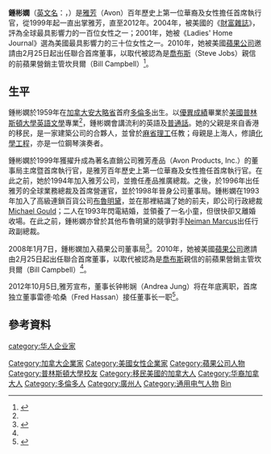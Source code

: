 {{Infobox Person
|name        = 鍾彬嫻
|英文名       = Andrea Jung
|image       = Witherspoon-Obama-Clinton-Jung 2010-03-10.jpg
|caption     = 麗絲·韋花絲潘, 米歇爾·奧巴馬, 希拉里·罗德姆·克林顿, 鍾彬嫻
|birth_name  = 
|birth_date  = {{birth year and age|1959}}
|birth_place = {{CAN}}[[安大略省|安大略省]][[多倫多|多倫多]]
|death_date  = 
|death_place =
|other_names = 
|religion    = 
|known_for   = 
|occupation  = 蘋果公司聯合首席董事
|nationality = {{USA}}
|語言 =英語、普通話
}}
'''鍾彬嫻'''（[[英文名|英文名]]：{{lang|en|'''Andrea Jung'''}}，{{bd|1959年||||catIdx=J鍾彬嫻}}）是[[雅芳|雅芳]]（Avon）百年歷史上第一位華裔及女性擔任首席執行官，從1999年起一直出掌雅芳，直至2012年。2004年，被美國的《[[財富雜誌|財富雜誌]]》，評為全球最具影響力的一百位女性之一；2001年，她被《Ladies' Home Journal》選為美國最具影響力的三十位女性之一。2010年，她被美國[[蘋果公司|蘋果公司]]邀請由2月25日起出任聯合首席董事，以取代被認為是[[喬布斯|喬布斯]]（Steve Jobs）親信的前蘋果營銷主管坎貝爾（Bill Campbell）<ref name=mingpao>{{cite news| url=http://hk.news.yahoo.com/article/100225/4/gqqb.html | title=港移民後裔鍾彬嫻 任蘋果首席董事 |publisher=[[明報|明報]] |date=2010-02-26 |accessdate=2010-02-26}}</ref>。

== 生平 ==
鍾彬嫻於1959年在[[加拿大|加拿大]][[安大略省|安大略省]]首府[[多倫多|多倫多]]出生。以[[拉丁文學位榮譽|優異成績]]畢業於[[美國|美國]][[普林斯頓大學|普林斯頓大學]][[英語文學|英語文學]]專業<ref name=mingpao />，鍾彬嫻會講流利的英語及[[普通話|普通話]]。她的父親是來自香港的移民，是一家建築公司的合夥人，並曾於[[麻省理工|麻省理工]]任教；母親是上海人，修讀[[化學工程|化學工程]]，亦是一位鋼琴演奏者。

鍾彬嫻於1999年獲擢升成為著名直銷公司雅芳產品（Avon Products, Inc.）的董事局主席暨首席執行官，是雅芳百年歷史上第一位華裔及女性擔任首席執行官。在此之前，她於1994年加入雅芳公司，並擔任產品推廣總裁。之後，於1996年出任雅芳的全球業務總裁及首席營運官，並於1998年晉身公司董事局。鍾彬嫻在1993年加入了高級連鎖百貨公司[[布魯明黛百貨公司|布魯明黛]]，並在那裡結識了她的前夫，即公司行政總裁[[Michael_Gould|Michael Gould]]；二人在1993年閃電結婚，並領養了一名小童，但很快卻又離婚收場。在此之前，鍾彬嫻亦曾於其他布魯明黛的競爭對手[[Neiman_Marcus|Neiman Marcus]]出任行政副總裁。

2008年1月7日，鍾彬嫻加入蘋果公司董事局<ref name=apple>{{cite news |url=http://www.apple.com/pr/library/2008/01/07jung.html |publisher=蘋果公司新聞稿 |title=Andrea Jung Joins Apple's Board of Directors |title_zh=鍾彬嫻加入蘋果公司董事局 |date=2008-01-07 |accessdate=2008-01-07 |archive-url=https://web.archive.org/web/20080108083159/http://www.apple.com/pr/library/2008/01/07jung.html |archive-date=2008-01-08 |dead-url=yes }}</ref>。2010年，她被美國[[蘋果公司|蘋果公司]]邀請由2月25日起出任聯合首席董事，以取代被認為是[[喬布斯|喬布斯]]親信的前蘋果營銷主管坎貝爾（Bill Campbell）<ref name=mingpao />。

2012年10月5日,雅芳宣布，董事长钟彬娴（Andrea Jung）将在年底离职，首席独立董事雷德·哈桑（Fred Hassan）接任董事长一职<ref>{{Cite web |url=http://money.163.com/12/1008/04/8D9418H700253B0H.html |title=雅芳董事长钟彬娴年底离职 任职14年 |access-date=2015-08-08 |archive-url=https://web.archive.org/web/20160305032113/http://money.163.com/12/1008/04/8D9418H700253B0H.html |archive-date=2016-03-05 |dead-url=yes }}</ref>。

== 參考資料 ==
{{reflist}}

{{Apple}}

{{Authority control}}
{{DEFAULTSORT:Z}}
[[Category:加拿大企業家|Category:加拿大企業家]]
[[Category:美國女性企業家|Category:美國女性企業家]]
[[Category:蘋果公司人物|Category:蘋果公司人物]]
[[Category:普林斯頓大學校友|Category:普林斯頓大學校友]]
[[Category:移民美國的加拿大人|Category:移民美國的加拿大人]]
[[Category:华裔加拿大人|Category:华裔加拿大人]]
[[Category:多倫多人|Category:多倫多人]]
[[Category:廣州人|Category:廣州人]]
[[Category:通用电气人物|Category:通用电气人物]]
[[category:华人企业家|category:华人企业家]]
[[Category:鍾姓|Bin]]